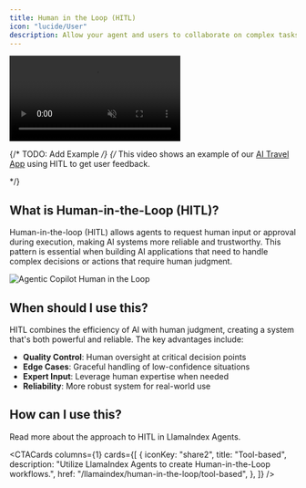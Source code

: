 ```yaml
---
title: Human in the Loop (HITL)
icon: "lucide/User"
description: Allow your agent and users to collaborate on complex tasks.
---
```



<video
  src="https://cdn.copilotkit.ai/docs/copilotkit/images/coagents/human-in-the-loop-example.mp4"
  className="rounded-lg shadow-xl"
  loop
  playsInline
  controls
  autoPlay
  muted
/>

{/* TODO: Add Example */}
{/* <Callout>
This video shows an example of our [AI Travel App](/langgraph/tutorials/ai-travel-app) using HITL to get user feedback.

</Callout> */}

## What is Human-in-the-Loop (HITL)?

Human-in-the-loop (HITL) allows agents to request human input or approval during execution, making AI systems more reliable and trustworthy. This pattern is essential when building AI applications that need to handle complex decisions or actions that require human judgment.

<Frame className="my-0">
  <img
    src="https://cdn.copilotkit.ai/docs/copilotkit/images/coagents/coagents-hitl-infographic.png"
    alt="Agentic Copilot Human in the Loop"
    className="mt-4 mb-0 shadow-md"
  />
</Frame>

## When should I use this?

HITL combines the efficiency of AI with human judgment, creating a system that's both powerful and reliable. The key advantages include:

- **Quality Control**: Human oversight at critical decision points
- **Edge Cases**: Graceful handling of low-confidence situations
- **Expert Input**: Leverage human expertise when needed
- **Reliability**: More robust system for real-world use

## How can I use this?

Read more about the approach to HITL in LlamaIndex Agents.

<CTACards
  columns={1}
  cards={[
    {
      iconKey: "share2",
      title: "Tool-based",
      description:
        "Utilize LlamaIndex Agents to create Human-in-the-Loop workflows.",
      href: "/llamaindex/human-in-the-loop/tool-based",
    },
  ]}
/> 
